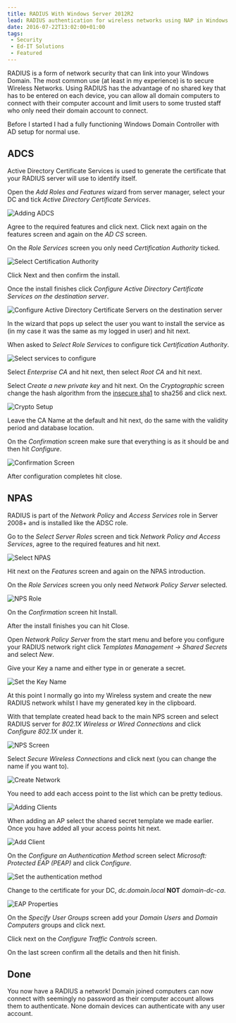 ```yaml
---
title: RADIUS With Windows Server 2012R2
lead: RADIUS authentication for wireless networks using NAP in Windows Server 2012R2.
date: 2016-07-22T13:02:00+01:00
tags:
 - Security
 - Ed-IT Solutions
 - Featured
---
```

RADIUS is a form of network security that can link into your Windows Domain. The most common use (at least in my experience) is to secure Wireless Networks. Using RADIUS has the advantage of no shared key that has to be entered on each device, you can allow all domain computers to connect with their computer account and limit users to some trusted staff who only need their domain account to connect.

Before I started I had a fully functioning Windows Domain Controller with AD setup for normal use.

## ADCS

Active Directory Certificate Services is used to generate the certificate that your RADIUS server will use to identify itself.

Open the _Add Roles and Features_ wizard from server manager, select your DC and tick _Active Directory Certificate Services_.

![Adding ADCS](./radius-adcs-1.png)

Agree to the required features and click next. Click next again on the features screen and again on the _AD CS_ screen.

On the _Role Services_ screen you only need _Certification Authority_ ticked.

![Select Certification Authority](./radius-adcs-2.png)

Click Next and then confirm the install.

Once the install finishes click _Configure Active Directory Certificate Services on the destination server_.

![Configure Active Directory Certificate Servers on the destination server](./radius-adcs-3.png)

In the wizard that pops up select the user you want to install the service as (in my case it was the same as my logged in user) and hit next.

When asked to _Select Role Services_ to configure tick _Certification Authority_.

![Select services to configure](./radius-adcs-4.png)

Select _Enterprise CA_ and hit next, then select _Root CA_ and hit next.

Select _Create a new private key_ and hit next. On the _Cryptographic_ screen change the hash algorithm from the [insecure sha1](https://konklone.com/post/why-google-is-hurrying-the-web-to-kill-sha-1) to sha256 and click next.

![Crypto Setup](./radius-adcs-5.png)

Leave the CA Name at the default and hit next, do the same with the validity period and database location.

On the _Confirmation_ screen make sure that everything is as it should be and then hit _Configure_.

![Confirmation Screen](./radius-adcs-6.png)

After configuration completes hit close.

## NPAS

RADIUS is part of the _Network Policy_ and _Access Services_ role in Server 2008+ and is installed like the ADSC role.

Go to the _Select Server Roles_ screen and tick _Network Policy and Access Services_, agree to the required features and hit next.

![Select NPAS](./radius-nps-1.png)

Hit next on the _Features_ screen and again on the NPAS introduction.

On the _Role Services_ screen you only need _Network Policy Server_ selected.

![NPS Role](./radius-nps-2.png)

On the _Confirmation_ screen hit Install.

After the install finishes you can hit Close.

Open _Network Policy Server_ from the start menu and before you configure your RADIUS network right click _Templates Management -> Shared Secrets_ and select _New_.

Give your Key a name and either type in or generate a secret.

![Set the Key Name](./radius-nps-3-a.png)

At this point I normally go into my Wireless system and create the new RADIUS network whilst I have my generated key in the clipboard.

With that template created head back to the main NPS screen and select RADIUS server for _802.1X Wireless or Wired Connections_ and click _Configure 802.1X_ under it.

![NPS Screen](./radius-nps-3.png)

Select _Secure Wireless Connections_ and click next (you can change the name if you want to).

![Create Network](./radius-nps-4.png)

You need to add each access point to the list which can be pretty tedious.

![Adding Clients](./radius-nps-5.png)

When adding an AP select the shared secret template we made earlier. Once you have added all your access points hit next.

![Add Client](./radius-nps-6.png)

On the _Configure an Authentication Method_ screen select _Microsoft: Protected EAP (PEAP)_ and click _Configure_.

![Set the authentication method](./radius-nps-7.png)

Change to the certificate for your DC, _dc.domain.local_ **NOT** _domain-dc-ca_.

![EAP Properties](./radius-nps-8.png)

On the _Specify User Groups_ screen add your _Domain Users_ and _Domain Computers_ groups and click next.

Click next on the _Configure Traffic Controls_ screen.

On the last screen confirm all the details and then hit finish.

## Done

You now have a RADIUS a network! Domain joined computers can now connect with seemingly no password as their computer account allows them to authenticate. None domain devices can authenticate with any user account.
